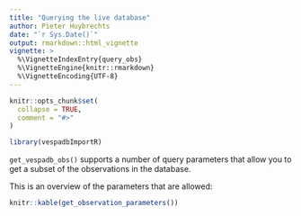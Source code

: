 ```yaml
---
title: "Querying the live database"
author: Pieter Huybrechts
date: "`r Sys.Date()`"
output: rmarkdown::html_vignette
vignette: >
  %\VignetteIndexEntry{query_obs}
  %\VignetteEngine{knitr::rmarkdown}
  %\VignetteEncoding{UTF-8}
---
```


```r
knitr::opts_chunk$set(
  collapse = TRUE,
  comment = "#>"
)
```

```r
library(vespadbImportR)
```

`get_vespadb_obs()` supports a number of query parameters that allow you to get a subset of the observations in the database. 

This is an overview of the parameters that are allowed:

```r
knitr::kable(get_observation_parameters())
```

